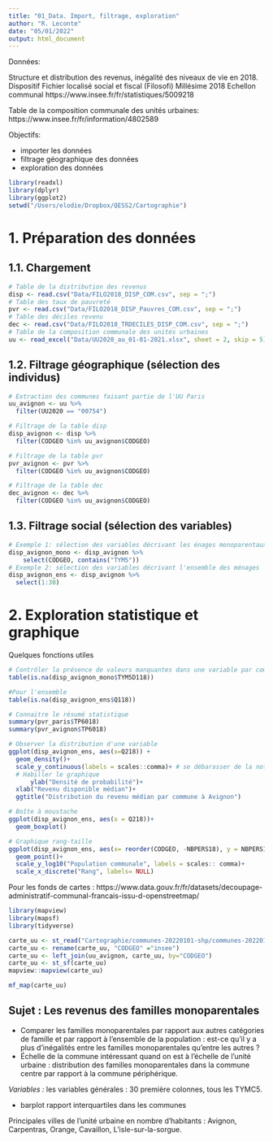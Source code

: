 ```yaml
---
title: "01_Data. Import, filtrage, exploration"
author: "R. Leconte"
date: "05/01/2022"
output: html_document
---
```


Données:

Structure et distribution des revenus, inégalité des niveaux de vie en 2018. Dispositif Fichier localisé social et fiscal (Filosofi)
Millésime 2018
Echellon communal
https://www.insee.fr/fr/statistiques/5009218 

Table de la composition communale des unités urbaines: https://www.insee.fr/fr/information/4802589

Objectifs: 

- importer les données
- filtrage géographique des données
- exploration des données


```r
library(readxl)
library(dplyr)
library(ggplot2)
setwd("/Users/elodie/Dropbox/QESS2/Cartographie")
```

# 1. Préparation des données
## 1.1. Chargement

```r
# Table de la distribution des revenus 
disp <- read.csv("Data/FILO2018_DISP_COM.csv", sep = ";")
# Table des taux de pauvreté
pvr <- read.csv("Data/FILO2018_DISP_Pauvres_COM.csv", sep = ";")
# Table des déciles revenu
dec <- read.csv("Data/FILO2018_TRDECILES_DISP_COM.csv", sep = ";")
# Table de la composition communale des unités urbaines
uu <- read_excel("Data/UU2020_au_01-01-2021.xlsx", sheet = 2, skip = 5)
```


## 1.2. Filtrage géographique (sélection des individus)

```r
# Extraction des communes faisant partie de l'UU Paris
uu_avignon <- uu %>%  
  filter(UU2020 == "00754")

# Filtrage de la table disp
disp_avignon <- disp %>% 
  filter(CODGEO %in% uu_avignon$CODGEO)

# Filtrage de la table pvr
pvr_avignon <- pvr %>% 
  filter(CODGEO %in% uu_avignon$CODGEO)

# Filtrage de la table dec
dec_avignon <- dec %>% 
  filter(CODGEO %in% uu_avignon$CODGEO)

```


## 1.3. Filtrage social (sélection des variables)

```r
# Exemple 1: sélection des variables décrivant les énages monoparentaux
disp_avignon_mono <- disp_avignon %>% 
    select(CODGEO, contains("TYM5"))
# Exemple 2: sélection des variables décrivant l'ensemble des ménages
disp_avignon_ens <- disp_avignon %>% 
  select(1:30)

```

# 2. Exploration statistique et graphique

Quelques fonctions utiles 

```r
# Contrôler la présence de valeurs manquantes dans une variable par communes ménages monoparentaux
table(is.na(disp_avignon_mono$TYM5D118))

#Pour l'ensemble
table(is.na(disp_avignon_ens$Q118))

# Connaitre le résumé statistique
summary(pvr_paris$TP6018)
summary(pvr_avignon$TP6018)

# Observer la distribution d'une variable
ggplot(disp_avignon_ens, aes(x=Q218)) + 
  geom_density()+
  scale_y_continuous(labels = scales::comma)+ # se débarasser de la notation scientifique
  # Habiller le graphique
      ylab("Densité de probabilité")+
  xlab("Revenu disponible médian")+
  ggtitle("Distribution du revenu médian par commune à Avignon") 

# Boîte à moustache
ggplot(disp_avignon_ens, aes(x = Q218))+
  geom_boxplot()

# Graphique rang-taille
ggplot(disp_avignon_ens, aes(x= reorder(CODGEO, -NBPERS18), y = NBPERS18))+
  geom_point()+
  scale_y_log10("Population communale", labels = scales:: comma)+
  scale_x_discrete("Rang", labels= NULL)
```

Pour les fonds de cartes : https://www.data.gouv.fr/fr/datasets/decoupage-administratif-communal-francais-issu-d-openstreetmap/ 

```r
library(mapview)
library(mapsf)
library(tidyverse)

carte_uu <- st_read("Cartographie/communes-20220101-shp/communes-20220101.shp")
carte_uu <- rename(carte_uu, "CODGEO" ="insee")
carte_uu <- left_join(uu_avignon, carte_uu, by="CODGEO")
carte_uu <- st_sf(carte_uu)
mapview::mapview(carte_uu)

mf_map(carte_uu)
```

## Sujet : Les revenus des familles monoparentales
- Comparer les familles monoparentales par rapport aux autres catégories de famille et par rapport à l'ensemble de la population : est-ce qu'il y a plus d'inégalités entre les familles monoparentales qu'entre les autres ?
- Échelle de la commune intéressant quand on est à l'échelle de l'unité urbaine : distribution des familles monoparentales dans la commune centre par rapport à la commune périphérique.

*Variables :* les variables générales : 30 première colonnes, tous les TYMC5. 

- barplot rapport interquartiles dans les communes

Principales villes de l'unité urbaine en nombre d'habitants : Avignon, Carpentras, Orange, Cavaillon, L'isle-sur-la-sorgue. 

